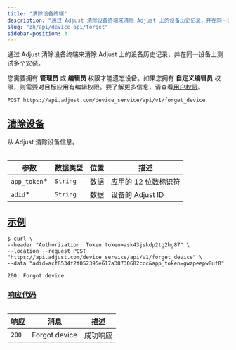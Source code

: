 ```yaml
---
title: "清除设备终端"
description: "通过 Adjust 清除设备终端来清除 Adjust 上的设备历史记录，并在同一设备上测试多个安装。"
slug: "zh/api/device-api/forget"
sidebar-position: 3
---
```


通过 Adjust 清除设备终端来清除 Adjust 上的设备历史记录，并在同一设备上测试多个安装。

<Callout type="seealso" title="操作前须知">

您需要拥有 **管理员** 或 **编辑员** 权限才能遗忘设备。如果您拥有 **自定义编辑员** 权限，则需要对目标应用有编辑权限。要了解更多信息，请查看[用户权限](https://help.adjust.com/zh/article/users)。

</Callout>
<CodeBlock title="终端" highlight="/forget_device">

```http
POST https://api.adjust.com/device_service/api/v1/forget_device
```

</CodeBlock>

## [清除设备](forget-a-device)

从 Adjust 清除设备信息。

<Table>

| 参数          | 数据类型 | 位置 | 描述                 |
| ------------- | -------- | ---- | -------------------- |
| `app_token`\* | `String` | 数据 | 应用的 12 位数标识符 |
| `adid`\*      | `String` | 数据 | 设备的 Adjust ID     |

</Table>

## [示例](example)

<CodeBlock title="cURL" highlight="gwzpeepw8uf8, acf8534f2f052395e617a38730682ccc">

```console
$ curl \
--header "Authorization: Token token=ask43jskdp2tg2hg87" \
--location --request POST "https://api.adjust.com/device_service/api/v1/forget_device" \
--data "adid=acf8534f2f052395e617a38730682ccc&app_token=gwzpeepw8uf8"
```

</CodeBlock>
<CodeBlock title="成功响应">

```http
200: Forgot device
```

</CodeBlock>

### [响应代码](response-codes)

<Table>

| 响应  | 消息          | 描述     |
| ----- | ------------- | -------- |
| `200` | Forgot device | 成功响应 |

</Table>
